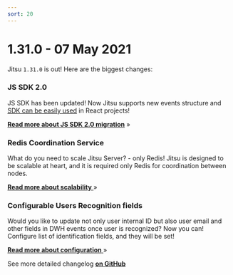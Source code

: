 ```yaml
---
sort: 20
---
```



# 1.31.0 - 07 May 2021

Jitsu `1.31.0` is out! Here are the biggest changes:

### JS SDK 2.0
JS SDK has been updated! Now Jitsu supports new events structure and [SDK can be easily used](https://github.com/jitsucom/jitsu-react-example) in React projects!

[**Read more about JS SDK 2.0 migration**](/docs/sending-data/js-sdk) »

### Redis Coordination Service
What do you need to scale Jitsu Server? - only Redis! Jitsu is designed to be scalable at heart, and it is required only Redis for coordination between nodes.

[**Read more about scalability** ](/docs/other-features/scaling-eventnative) »

### Configurable Users Recognition fields
Would you like to update not only user internal ID but also user email and other fields in DWH events once user is recognized?
Now you can! Configure list of identification fields, and they will be set!

[**Read more about configuration** ](/docs/other-features/retroactive-user-recognition) »


<Hint>
    See more detailed changelog <a href="https://github.com/jitsucom/jitsu/releases"><b>on GitHub</b></a>
</Hint>